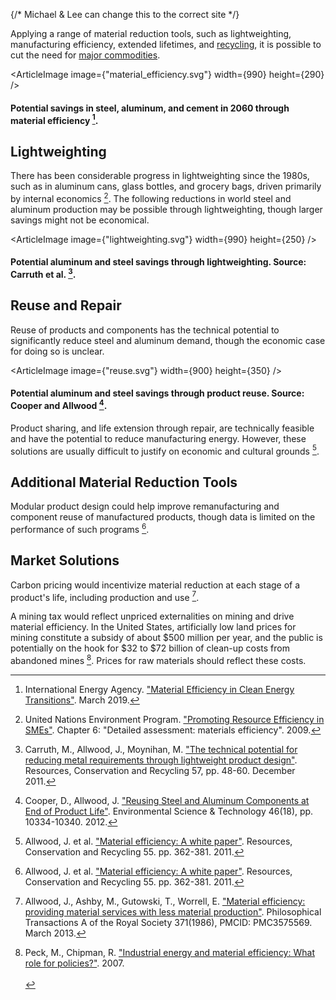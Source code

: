 

<MaterialReduction />

{/* Michael & Lee can change this to the correct site */}

<div className={`${site}-background-gradient`}>

Applying a range of material reduction tools, such as lightweighting, manufacturing efficiency, extended lifetimes, and [recycling](/waste/waste_society/recycling_overview), it is possible to cut the need for [major commodities](/energy/industry/major_commodities).

<ArticleImage image={"material_efficiency.svg"} width={990} height={290} />
#### Potential savings in steel, aluminum, and cement in 2060 through material efficiency [^{"IEA"}].

[^{"IEA"}]: International Energy Agency. ["Material Efficiency in Clean Energy Transitions"](https://www.iea.org/publications/reports/MaterialEfficiencyinCleanEnergyTransitions/). March 2019.

## Lightweighting
There has been considerable progress in lightweighting since the 1980s, such as in aluminum cans, glass bottles, and grocery bags, driven primarily by internal economics [^{"UNEP"}]. The following reductions in world steel and aluminum production may be possible through lightweighting, though larger savings might not be economical.

[^{"UNEP"}]:  United Nations Environment Program. ["Promoting Resource Efficiency in SMEs"](http://www.unep.org/resourceefficiency/Default.aspx?tabid=105558). Chapter 6: "Detailed assessment: materials efficiency". 2009.

<ArticleImage image={"lightweighting.svg"} width={990} height={250} />
#### Potential aluminum and steel savings through lightweighting. Source: Carruth et al. [^{"carruth"}].

[^{"carruth"}]: Carruth, M., Allwood, J., Moynihan, M. ["The technical potential for reducing metal requirements through lightweight product design"](https://www.sciencedirect.com/science/article/pii/S0921344911001984). Resources, Conservation and Recycling 57, pp. 48-60. December 2011.

## Reuse and Repair
Reuse of products and components has the technical potential to significantly reduce steel and aluminum demand, though the economic case for doing so is unclear.

<ArticleImage image={"reuse.svg"} width={900} height={350} />
#### Potential aluminum and steel savings through product reuse. Source: Cooper and Allwood [^{"cooper"}].

[^{"cooper"}]: Cooper, D., Allwood, J. ["Reusing Steel and Aluminum Components at End of Product Life"](https://pubs.acs.org/doi/abs/10.1021/es301093a). Environmental Science & Technology 46(18), pp. 10334-10340. 2012.

Product sharing, and life extension through repair, are technically feasible and have the potential to reduce manufacturing energy. However, these solutions are usually difficult to justify on economic and cultural grounds [^{" Allwood, J. et al."}].

[^{" Allwood, J. et al."}]: Allwood, J. et al. ["Material efficiency: A white paper"](http://www.sciencedirect.com/science/article/pii/S0921344910002405). Resources, Conservation and Recycling 55. pp. 362-381. 2011.

<LendingLibrariesSolution />
<RepairCafesSolution />

## Additional Material Reduction Tools
Modular product design could help improve remanufacturing and component reuse of manufactured products, though data is limited on the performance of such programs [^{" Allwood, J. et al."}].

## Market Solutions
Carbon pricing would incentivize material reduction at each stage of a product's life, including production and use [^{"Allwood, J., Ashby, M., Gutowski, T., Worrell, E."}].

[^{"Allwood, J., Ashby, M., Gutowski, T., Worrell, E."}]: Allwood, J., Ashby, M., Gutowski, T., Worrell, E. ["Material efficiency: providing material services with less material production"](https://www.ncbi.nlm.nih.gov/pmc/articles/PMC3575569/). Philosophical Transactions A of the Royal Society 371(1986), PMCID: PMC3575569. March 2013.

A mining tax would reflect unpriced externalities on mining and drive material efficiency. In the United States, artificially low land prices for mining constitute a subsidy of about $500 million per year, and the public is potentially on the hook for $32 to $72 billion of clean-up costs from abandoned mines [^{"Peck, M., Chipman, R."}]. Prices for raw materials should reflect these costs.

[^{"Peck, M., Chipman, R."}]: Peck, M., Chipman, R. ["Industrial energy and material efficiency: What role for policies?"](http://www.un.org/esa/sustdev/publications/industrial_development/3_2.pdf). 2007.
<br></br>
</div>
